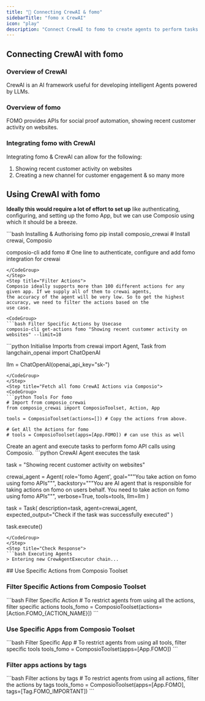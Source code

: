 ```yaml
---
title: "🚀 Connecting CrewAI & fomo"
sidebarTitle: "fomo x CrewAI"
icon: "play"
description: "Connect CrewAI to fomo to create agents to perform tasks using natural language"
---
```


## Connecting CrewAI with fomo

### Overview of CrewAI

CrewAI is an AI framework useful for developing intelligent Agents powered by LLMs.

### Overview of fomo

FOMO provides APIs for social proof automation, showing recent customer activity on websites.

### Integrating fomo with CrewAI

Integrating fomo & CrewAI can allow for the following:

1. Showing recent customer activity on websites
2. Creating a new channel for customer engagement
& so many more

## Using CrewAI with fomo

<Steps>
<Step title="Setting Up the Environment">

**Ideally this would require a lot of effort to set up** like authenticating, configuring, and setting up the fomo App, but we can use Composio using which it should be a breeze.

<CodeGroup>
```bash Installing & Authorising fomo
pip install composio_crewai # Install crewai, Composio 

composio-cli add fomo # One line to authenticate, configure and add fomo integration for crewai
```
</CodeGroup>
</Step>
<Step title="Filter Actions">
Composio ideally supports more than 100 different actions for any given app. If we supply all of them to crewai agents, 
the accuracy of the agent will be very low. So to get the highest accuracy, we need to filter the actions based on the 
use case.

<CodeGroup>
```bash Filter Specific Actions by Usecase
composio-cli get-actions fomo "Showing recent customer activity on websites" --limit=10
```
</CodeGroup>

</Step>
<Step title="Import Base Packages">

<CodeGroup>
```python Initialise Imports
from crewai import Agent, Task
from langchain_openai import ChatOpenAI

llm = ChatOpenAI(openai_api_key="sk-<OPENAI KEY>")
```
</CodeGroup>
</Step>
<Step title="Fetch all fomo CrewAI Actions via Composio">
<CodeGroup>
```python Tools For fomo
# Import from composio_crewai
from composio_crewai import ComposioToolset, Action, App

tools = ComposioToolset(actions=[]) # Copy the actions from above. 

# Get All the Actions for fomo
# tools = ComposioToolset(apps=[App.FOMO]) # can use this as well
```
</CodeGroup>
</Step>
<Step title="Execute the Agent">
Create an agent and execute tasks to perform fomo API calls using Composio. 
<CodeGroup>
```python CrewAI Agent executes the task

task = "Showing recent customer activity on websites"

crewai_agent = Agent(
    role='fomo Agent',
    goal="""You take action on fomo using fomo APIs""",
    backstory="""You are AI agent that is responsible for taking actions on fomo on users behalf. You need to take action on fomo using fomo APIs""",
    verbose=True,
    tools=tools,
    llm=llm
)

task = Task(
    description=task,
    agent=crewai_agent,
    expected_output="Check if the task was successfully executed"
)

task.execute()
```
</CodeGroup>
</Step>
<Step title="Check Response">
```bash Executing Agents
> Entering new CrewAgentExecutor chain...
```
</Step>
</Steps>
## Use Specific Actions from Composio Toolset

### Filter Specific Actions from Composio Toolset

<CodeGroup>
```bash Filter Specific Action
# To restrict agents from using all the actions, filter specific actions
tools_fomo = ComposioToolset(actions=[Action.FOMO_{ACTION_NAME}])
```
</CodeGroup>

### Use Specific Apps from Composio Toolset
<CodeGroup>
```bash Filter Specific App
# To restrict agents from using all tools, filter specific tools
tools_fomo = ComposioToolset(apps=[App.FOMO])
```
</CodeGroup>

### Filter apps actions by tags 
<CodeGroup>
```bash Filter actions by tags
# To restrict agents from using all actions, filter the actions by tags
tools_fomo = ComposioToolset(apps=[App.FOMO], tags=[Tag.FOMO_IMPORTANT])
```
</CodeGroup>